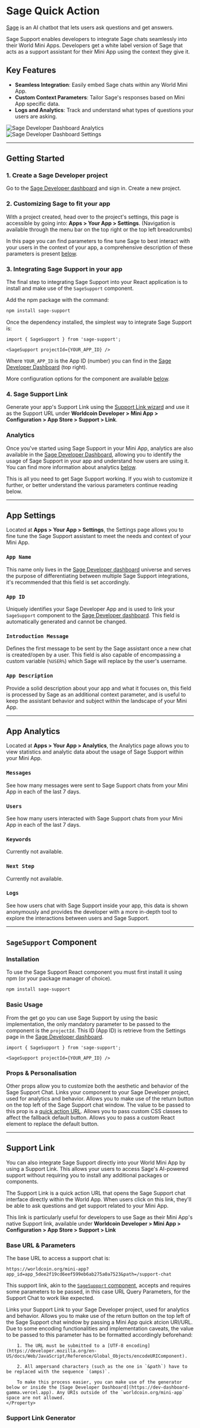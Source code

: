 
# Sage Quick Action

[Sage](https://worldcoin.org/ecosystem/app_5dee2f19cd6eef599eb6ab275a0a7523) is an AI chatbot that lets users ask questions and get answers.

Sage Support enables developers to integrate Sage chats seamlessly into their World Mini Apps. Developers get a white label version of Sage that acts as a support assistant for their Mini App using the context they give it.

## Key Features

- **Seamless Integration**: Easily embed Sage chats within any World Mini App.
- **Custom Context Parameters**: Tailor Sage's responses based on Mini App specific data.
- **Logs and Analytics**: Track and understand what types of questions your users are asking.

<div style={{ position: 'relative', width: '100%' }}>
    <img
        src="/images/docs/mini-apps/quick-actions/sage1-qa.png"
        alt="Sage Developer Dashboard Analytics"
        style={{ 
            position: 'absolute',
            width: '100%',
            maxWidth: '600px',
            zIndex: 1,
            borderRadius: '12px',
            boxShadow: '0 4px 8px rgba(0, 0, 0, 0.1)'
        }}
    />
    <img
        src="/images/docs/mini-apps/quick-actions/sage2-qa.png"
        alt="Sage Developer Dashboard Settings"
        style={{ 
            position: 'relative',
            width: '100%',
            maxWidth: '600px',
            marginLeft: '33%',
            zIndex: 2,
            borderRadius: '12px',
            boxShadow: '0 4px 12px rgba(0, 0, 0, 0.15)'
        }}
    />
</div>

---

## Getting Started

### 1. Create a Sage Developer project

Go to the [Sage Developer dashboard](https://dev-dashboard-gamma.vercel.app) and sign in. Create a new project.

### 2. Customizing Sage to fit your app

With a project created, head over to the project's settings, this page is accessible by going into: **Apps > Your App > Settings**. (Navigation is available through the menu bar on the top right or  the top left breadcrumbs)

In this page you can find parameters to fine tune Sage to best interact with your users in the context of your app, a comprehensive description of these parameters is present [below](#app-settings).

### 3. Integrating Sage Support in your app

The final step to integrating Sage Support into your React application is to install and make use of the `SageSupport` component.

Add the npm package with the command:

```bash
npm install sage-support
```

Once the dependency installed, the simplest way to integrate Sage Support is:

```tsx
import { SageSupport } from 'sage-support';

<SageSupport projectId={YOUR_APP_ID} />
```

Where `YOUR_APP_ID` is the App ID (number) you can find in the [Sage Developer Dashboard](https://dev-dashboard-gamma.vercel.app) (top right).

More configuration options for the component are available [below](#sage-support-component).

### 4. Sage Support Link

Generate your app's Support Link using the [Support Link wizard](#support-link-generator) and use it as the Support URL under **Worldcoin Developer > Mini App > Configuration > App Store > Support > Link**. 

### Analytics

Once you've started using Sage Support in your Mini App, analytics are also available in the [Sage Developer Dashboard](https://dev-dashboard-gamma.vercel.app), allowing you to identify the usage of Sage Support in your app and understand how users are using it. You can find more information about analytics [below](#app-analytics).

<Note>
    This is all you need to get Sage Support working. If you wish to customize it further, or better understand the various parameters continue reading below.
</Note>

---

## App Settings

Located at **Apps > Your App > Settings**, the Settings page allows you to fine tune the Sage Support assistant to meet the needs and context of your Mini App.

### `App Name`

This name only lives in the [Sage Developer dashboard](https://dev-dashboard-gamma.vercel.app) universe and serves the purpose of differentiating between multiple Sage Support integrations, it's recommended that this field is set accordingly.

### `App ID`

Uniquely identifies your Sage Developer App and is used to link your `SageSupport` component to the [Sage Developer dashboard](https://dev-dashboard-gamma.vercel.app). This field is automatically generated and cannot be changed.

### `Introduction Message`

Defines the first message to be sent by the Sage assistant once a new chat is created/open by a user. This field is also capable of encompassing a custom variable (`%USER%`) which Sage will replace by the user's username.

### `App Description`

Provide a solid description about your app and what it focuses on, this field is processed by Sage as an additional context parameter, and is useful to keep the assistant behavior and subject within the landscape of your Mini App.

---

## App Analytics

Located at **Apps > Your App > Analytics**, the Analytics page allows you to view statistics and analytic data about the usage of Sage Support within your Mini App.

### `Messages`

See how many messages were sent to Sage Support chats from your Mini App in each of the last 7 days.

### `Users`

See how many users interacted with Sage Support chats from your Mini App in each of the last 7 days.

### `Keywords`

Currently not available.

### `Next Step`

Currently not available.

### `Logs`

See how users chat with Sage Support inside your app, this data is shown anonymously and provides the developer with a more in-depth tool to explore the interactions between users and Sage Support.

---

## `SageSupport` Component

### Installation

To use the Sage Support React component you must first install it using npm (or your package manager of choice).

```bash
npm install sage-support
```

### Basic Usage

From the get go you can use Sage Support by using the basic implementation, the only mandatory parameter to be passed to the component is the `projectId`. This ID (App ID) is retrieve from the Settings page in the [Sage Developer dashboard](https://dev-dashboard-gamma.vercel.app).

```tsx
import { SageSupport } from 'sage-support';

<SageSupport projectId={YOUR_APP_ID} />
```

### Props & Personalisation

Other props allow you to customize both the aesthetic and behavior of the Sage Support Chat.
<Properties>
	<Property name="projectId" type="number" required={true}>
        Links your component to your Sage Developer project, used for analytics and behavior.
	</Property>
	<Property name="returnURI" type="string">
        Allows you to make use of the return button on the top left of the Sage Support chat window. The value to be passed to this prop is a [quick action URL](https://docs.world.org/mini-apps/sharing/quick-actions).
	</Property>
    <Property name="className" type="string">
        Allows you to pass custom CSS classes to affect the fallback default button.
    </Property>
    <Property name="children" type="React.ReactNode">
        Allows you to pass a custom React element to replace the default button.
    </Property>
</Properties>

---

## Support Link

You can also integrate Sage Support directly into your World Mini App by using a Support Link. This allows your users to access Sage's AI-powered support without requiring you to install any additional packages or components.

The Support Link is a quick action URL that opens the Sage Support chat interface directly within the World App. When users click on this link, they'll be able to ask questions and get support related to your Mini App.

This link is particularly useful for developers to use Sage as their Mini App's native Support link, available under **Worldcoin Developer > Mini App > Configuration > App Store > Support > Link**

### Base URL & Parameters

The base URL to access a support chat is:

`https://worldcoin.org/mini-app?app_id=app_5dee2f19cd6eef599eb6ab275a0a7523&path=/support-chat`

This support link, akin to the [`SageSupport` component](#sage-support-component), accepts and requires some parameters to be passed, in this case URL Query Parameters, for the Support Chat to work like expected.

<Properties>
	<Property name="devProjectId" type="number" required={true}>
        Links your Support Link to your Sage Developer project, used for analytics and behavior.
	</Property>
	<Property name="devReturnURI" type="string">
        Allows you to make use of the return button on the top left of the Sage Support chat window by passing a Mini App quick atcion URI/URL. Due to some encoding functionalities and implementation caveats, the value to be passed to this parameter has to be formatted accordingly beforehand:

        1. The URL must be submitted to a [UTF-8 encoding](https://developer.mozilla.org/en-US/docs/Web/JavaScript/Reference/Global_Objects/encodeURIComponent).

        2. All ampersand characters (such as the one in `&path`) have to be replaced with the sequence `(amps)`.

        To make this process easier, you can make use of the generator below or inside the [Sage Developer Dashboard](https://dev-dashboard-gamma.vercel.app). Any URIs outside of the `worldcoin.org/mini-app` space are not allowed.
	</Property>
</Properties>

### Support Link Generator

<SageSupportLinkWizard />

